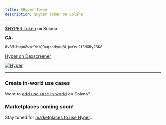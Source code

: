 ```yaml
---
title: $Hyper Token
description: $Hyper Token on Solana
---
```


<script  is:inline src='https://terminal.jup.ag/main-v4.js'></script>

[$HYPER Token](https://token.hyperfy.xyz/) on Solana

**CA:**
```sh frame="none"
8vBMibwpn8wpfYKbQ9xqzodymg3LjmYec2tSNGRy23K8

```


[Hyper on Dexscreener](https://dexscreener.com/solana/cs94de2znqtyxcftfdfpsejkphbdsvzevkhloykmx7ge)



[![Hyper](/assets/circle.webp)](/assets/circle.webp)


---

### Create in-world use cases
Want to [add use case in world](/guides/web3/solana) on Solana?


### Marketplaces coming soon!
Stay tuned for [marketplaces to use Hyper](/community/projects/hyperworld)...